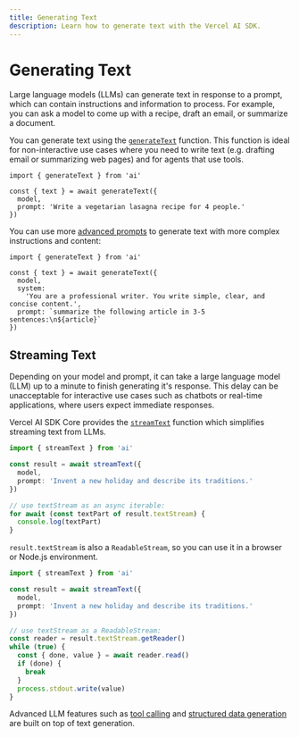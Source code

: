 ```yaml
---
title: Generating Text
description: Learn how to generate text with the Vercel AI SDK.
---
```


# Generating Text

Large language models (LLMs) can generate text in response to a prompt, which can contain instructions and information to process.
For example, you can ask a model to come up with a recipe, draft an email, or summarize a document.

You can generate text using the [`generateText`](/docs/reference/ai-sdk-core/generate-text) function. This function is ideal for non-interactive use cases where you need to write text (e.g. drafting email or summarizing web pages) and for agents that use tools.

```tsx
import { generateText } from 'ai'

const { text } = await generateText({
  model,
  prompt: 'Write a vegetarian lasagna recipe for 4 people.'
})
```

You can use more [advanced prompts](./prompts) to generate text with more complex instructions and content:

```tsx
import { generateText } from 'ai'

const { text } = await generateText({
  model,
  system:
    'You are a professional writer. You write simple, clear, and concise content.',
  prompt: `summarize the following article in 3-5 sentences:\n${article}`
})
```

## Streaming Text

Depending on your model and prompt, it can take a large language model (LLM) up to a minute to finish generating it's response. This delay can be unacceptable for interactive use cases such as chatbots or real-time applications, where users expect immediate responses.

Vercel AI SDK Core provides the [`streamText`](/docs/reference/ai-sdk-core/stream-text) function which simplifies streaming text from LLMs.

```ts
import { streamText } from 'ai'

const result = await streamText({
  model,
  prompt: 'Invent a new holiday and describe its traditions.'
})

// use textStream as an async iterable:
for await (const textPart of result.textStream) {
  console.log(textPart)
}
```

`result.textStream` is also a `ReadableStream`, so you can use it in a browser or Node.js environment.

```ts
import { streamText } from 'ai'

const result = await streamText({
  model,
  prompt: 'Invent a new holiday and describe its traditions.'
})

// use textStream as a ReadableStream:
const reader = result.textStream.getReader()
while (true) {
  const { done, value } = await reader.read()
  if (done) {
    break
  }
  process.stdout.write(value)
}
```

Advanced LLM features such as [tool calling](./tools-and-tool-calling) and [structured data generation](./generating-structured-data) are built on top of text generation.
